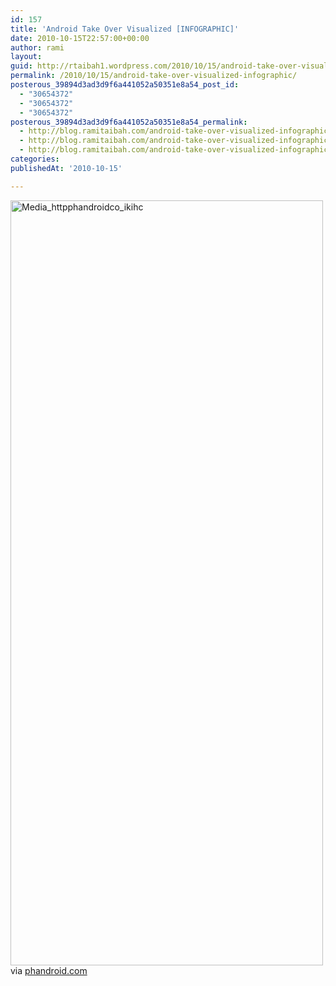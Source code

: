 ```yaml
---
id: 157
title: 'Android Take Over Visualized [INFOGRAPHIC]'
date: 2010-10-15T22:57:00+00:00
author: rami
layout: 
guid: http://rtaibah1.wordpress.com/2010/10/15/android-take-over-visualized-infographic
permalink: /2010/10/15/android-take-over-visualized-infographic/
posterous_39894d3ad3d9f6a441052a50351e8a54_post_id:
  - "30654372"
  - "30654372"
  - "30654372"
posterous_39894d3ad3d9f6a441052a50351e8a54_permalink:
  - http://blog.ramitaibah.com/android-take-over-visualized-infographic-and
  - http://blog.ramitaibah.com/android-take-over-visualized-infographic-and
  - http://blog.ramitaibah.com/android-take-over-visualized-infographic-and
categories:
publishedAt: '2010-10-15'

---
```

<div class="posterous_bookmarklet_entry">
  <div class='p_embed p_image_embed'>
    <img alt="Media_httpphandroidco_ikihc" height="1224" src="http://139.59.20.41/wp-content/uploads/2011/12/media_httpphandroidco_ikihc-scaled500.jpg?w=122" width="500" />
  </div>
  
  <div class="posterous_quote_citation">
    via <a href="http://phandroid.com/wp-content/uploads/2010/10/go-androids-r4.jpg">phandroid.com</a>
  </div>
  
  <p>
    &nbsp;
  </p>
</div>
